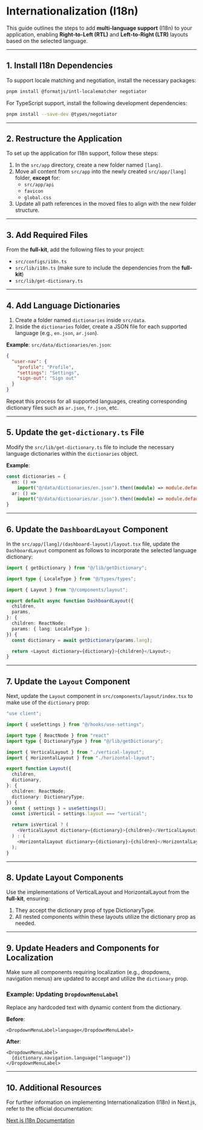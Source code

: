 # Internationalization (I18n)

This guide outlines the steps to add **multi-language support** (I18n) to your application, enabling **Right-to-Left (RTL)** and **Left-to-Right (LTR)** layouts based on the selected language.

---

## 1. Install I18n Dependencies

To support locale matching and negotiation, install the necessary packages:

```bash
pnpm install @formatjs/intl-localematcher negotiator
```

For TypeScript support, install the following development dependencies:

```bash
pnpm install --save-dev @types/negotiator
```

---

## 2. Restructure the Application

To set up the application for I18n support, follow these steps:

1. In the `src/app` directory, create a new folder named `[lang]`.
2. Move all content from `src/app` into the newly created `src/app/[lang]` folder, **except** for:
   - `src/app/api`
   - `favicon`
   - `global.css`
3. Update all path references in the moved files to align with the new folder structure.

---

## 3. Add Required Files

From the **full-kit**, add the following files to your project:

- `src/configs/i18n.ts`
- `src/lib/i18n.ts` (make sure to include the dependencies from the **full-kit**)
- `src/lib/get-dictionary.ts`

---

## 4. Add Language Dictionaries

1. Create a folder named `dictionaries` inside `src/data`.
2. Inside the `dictionaries` folder, create a JSON file for each supported language (e.g., `en.json`, `ar.json`).

**Example**: `src/data/dictionaries/en.json`:

```json
{
  "user-nav": {
    "profile": "Profile",
    "settings": "Settings",
    "sign-out": "Sign out"
  }
}
```

Repeat this process for all supported languages, creating corresponding dictionary files such as `ar.json`, `fr.json`, etc.

---

## 5. Update the `get-dictionary.ts` File

Modify the `src/lib/get-dictionary.ts` file to include the necessary language dictionaries within the `dictionaries` object.

**Example**:

```typescript
const dictionaries = {
  en: () =>
    import("@/data/dictionaries/en.json").then((module) => module.default),
  ar: () =>
    import("@/data/dictionaries/ar.json").then((module) => module.default),
}
```

---

## 6. Update the `DashboardLayout` Component

In the `src/app/[lang]/(dashboard-layout)/layout.tsx` file, update the `DashboardLayout` component as follows to incorporate the selected language dictionary:

```typescript
import { getDictionary } from "@/lib/getDictionary";

import type { LocaleType } from "@/types/types";

import { Layout } from "@/components/layout";

export default async function DashboardLayout({
  children,
  params,
}: {
  children: ReactNode;
  params: { lang: LocaleType };
}) {
  const dictionary = await getDictionary(params.lang);

  return <Layout dictionary={dictionary}>{children}</Layout>;
}
```

---

## 7. Update the `Layout` Component

Next, update the `Layout` component in `src/components/layout/index.tsx` to make use of the `dictionary` prop:

```typescript
"use client";

import { useSettings } from "@/hooks/use-settings";

import type { ReactNode } from "react"
import type { DictionaryType } from "@/lib/getDictionary";

import { VerticalLayout } from "./vertical-layout";
import { HorizontalLayout } from "./horizontal-layout";

export function Layout({
  children,
  dictionary,
}: {
  children: ReactNode;
  dictionary: DictionaryType;
}) {
  const { settings } = useSettings();
  const isVertical = settings.layout === "vertical";

  return isVertical ? (
    <VerticalLayout dictionary={dictionary}>{children}</VerticalLayout>
  ) : (
    <HorizontalLayout dictionary={dictionary}>{children}</HorizontalLayout>
  );
}
```

---

## 8. Update Layout Components

Use the implementations of VerticalLayout and HorizontalLayout from the **full-kit**, ensuring:

1. They accept the dictionary prop of type DictionaryType.
2. All nested components within these layouts utilize the dictionary prop as needed.

---

## 9. Update Headers and Components for Localization

Make sure all components requiring localization (e.g., dropdowns, navigation menus) are updated to accept and utilize the `dictionary` prop.

### Example: Updating `DropdownMenuLabel`

Replace any hardcoded text with dynamic content from the dictionary.

**Before**:

```tsx
<DropdownMenuLabel>language</DropdownMenuLabel>
```

**After**:

```tsx
<DropdownMenuLabel>
  {dictionary.navigation.language["language"]}
</DropdownMenuLabel>
```

---

## 10. Additional Resources

For further information on implementing Internationalization (I18n) in Next.js, refer to the official documentation:

[Next.js I18n Documentation](https://nextjs.org/docs/app/building-your-application/routing/internationalization)
